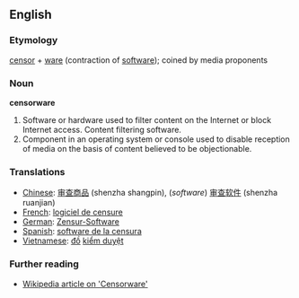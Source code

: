 ==English==

===Etymology===
[[censor]] + [[ware]] (contraction of [[software]]); coined by media proponents

===Noun===
'''censorware'''

#Software or hardware used to filter content on the Internet or block Internet access.  Content filtering software.
#Component in an operating system or console used to disable reception of media on the basis of content believed to be objectionable.

===Translations===
*[[Chinese]]: [[审查商品]] (shenzha shangpin), (''software'') [[审查软件]] (shenzha ruanjian) 
*[[French]]: [[logiciel de censure]]
*[[German]]: [[Zensur-Software]]
*[[Spanish]]: [[software de la censura]]
*[[Vietnamese]]: [[đồ]] [[kiểm duyệt]]

===Further reading===
*[[w:Censorware|Wikipedia article on 'Censorware']]